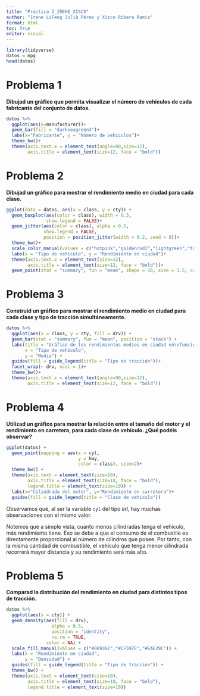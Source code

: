 ```yaml
---
title: "Practica 2_IRENE_XISCO"
author: "Irene LiFeng Julià Pérez y Xisco Ribera Ramis"
format: html
toc: True
editor: visual
---
```


```r
library(tidyverse)
datos = mpg
head(datos)
```

# Problema 1

**Dibujad un gráfico que permita visualizar el número de vehículos de cada fabricante del conjunto de datos.**

```r
datos %>% 
  ggplot(aes(x=manufacturer))+
  geom_bar(fill = "darkseagreen3")+
  labs(x="Fabricante", y = "Número de vehículos")+
  theme_bw()+
  theme(axis.text.x = element_text(angle=90,size=12),
        axis.title = element_text(size=12, face = "bold"))
```


# Problema 2

**Dibujad un gráfico para mostrar el rendimiento medio en ciudad para cada clase.**

```r
ggplot(data = datos, aes(x = class, y = cty)) +
  geom_boxplot(aes(color = class), width = 0.3, 
               show.legend = FALSE)+ 
  geom_jitter(aes(color = class), alpha = 0.5, 
              show.legend = FALSE, 
              position = position_jitter(width = 0.2, seed = 0))+
  theme_bw()+
  scale_color_manual(values = c("hotpink","goldenrod1","lightgreen","turquoise","deepskyblue1" ,"purple","salmon")) +
  labs(x = "Tipo de vehículo", y = "Rendimiento en ciudad")+
  theme(axis.text.x = element_text(size=12),
        axis.title = element_text(size=12, face = "bold"))+
  geom_point(stat = "summary", fun = "mean", shape = 16, size = 1.5, color = "black")
```


# Problema 3

**Construid un gráfico para mostrar el rendimiento medio en ciudad para cada clase y tipo de tracción simultáneamente.**

```r
datos %>% 
  ggplot(aes(x = class, y = cty, fill = drv)) +
  geom_bar(stat = "summary", fun = "mean", position = "stack") +
  labs(title = "Gráfico de los rendimientos medios en ciudad en\nfunción de cada clase y tipo de tracción",
       x = "Tipo de vehículo",
       y = "Media") +
  guides(fill = guide_legend(title = "Tipo de tracción"))+
  facet_wrap(~ drv, ncol = 1)+
  theme_bw()+
  theme(axis.text.x = element_text(angle=90,size=12),
        axis.title = element_text(size=12, face = "bold"))

```



# Problema 4

**Utilizad un gráfico para mostrar la relación entre el tamaño del motor y el rendimiento en carretera, para cada clase de vehículo. ¿Qué podéis observar?**


```r
ggplot(datos) +
  geom_point(mapping = aes(x = cyl,
                           y = hwy,
                           color = class), size=2)+
  theme_bw() +
  theme(axis.text = element_text(size=10),
        axis.title = element_text(size=10, face = "bold"),
        legend.title = element_text(size=10)) + 
  labs(x="Cilindrada del motor", y="Rendimiento en carretera")+
  guides(fill = guide_legend(title = "Clase de vehículo"))
```

Observamos que, al ser la variable `cyl` del tipo *int*, hay muchas observaciones con el mismo valor.

Notemos que a simple vista, cuanto menos cilindradas tenga el vehículo, más rendimiento tiene. Eso se debe a que el consumo de el combustile es directamente proporcional al número de cilindros que posee. Por tanto, con la misma cantidad de combustible, el vehículo que tenga menor cilindrada recorrerá mayor distancia y su rendimiento será más alto.

# Problema 5
**Comparad la distribución del rendimiento en ciudad para distintos tipos de tracción.**

```r
datos %>% 
  ggplot(aes(x = cty)) +
  geom_density(aes(fill = drv), 
                 alpha = 0.5, 
                 position = "identity",
                 na.rm = TRUE,
               color = NA) +
  scale_fill_manual(values = c("#089392","#CF597E","#EAE29C")) +
  labs(x = "Rendimiento en ciudad",
       y = "Densidad") +
  guides(fill = guide_legend(title = "Tipo de tracción")) +
  theme_bw() +
  theme(axis.text = element_text(size=10),
        axis.title = element_text(size=10, face = "bold"),
        legend.title = element_text(size=10))

```



